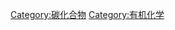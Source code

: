 {{Catnav|页面分类|自然|物质|化学物质|纯净物|化合物}}
{{Catnav|页面分类|自然|物质|物质组成|化合物}}

{{catmore}}

{{Commonscat|Organic compounds}}

[[Category:碳化合物|Category:碳化合物]]
[[Category:有机化学|Category:有机化学]]